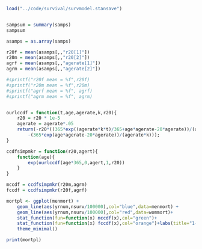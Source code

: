 ```r
load("../code/survival/survmodel.stansave")


sampsum = summary(samps)
sampsum

asamps = as.array(samps)

r20f = mean(asamps[,,"r20[1]"])
r20m = mean(asamps[,,"r20[2]"])
agrf = mean(asamps[,,"agerate[1]"])
agrm = mean(asamps[,,"agerate[2]"])

#sprintf("r20f mean = %f",r20f)
#sprintf("r20m mean = %f",r20m)
#sprintf("agrf mean = %f", agrf)
#sprintf("agrm mean = %f", agrm)


ourlccdf = function(t,age,agerate,k,r20){
    r20 = r20 * 1e-5
    agerate = agerate*.05
    return(-r20*((365*exp((agerate*k*t)/365+age*agerate-20*agerate))/(agerate*k)
        -(365*exp(age*agerate-20*agerate))/(agerate*k)));
}

ccdfsimpmkr = function(r20,agert){
    function(age){
        exp(ourlccdf(age*365,0,agert,1,r20))
    }
}

mccdf = ccdfsimpmkr(r20m,agrm)
fccdf = ccdfsimpmkr(r20f,agrf)

mortpl <- ggplot(menmort) + 
    geom_line(aes(yrnum,nsurv/100000),col="blue",data=menmort) +
    geom_line(aes(yrnum,nsurv/100000),col="red",data=wommort)+
    stat_function(fun=function(x) mccdf(x),col="green")+
    stat_function(fun=function(x) fccdf(x),col="orange")+labs(title="1-cdf(age) for Men and Women (CDC Data vs  model fit)",x="Age (yrs)",y="1-cdf") +
    theme_minimal()

print(mortpl)
```

